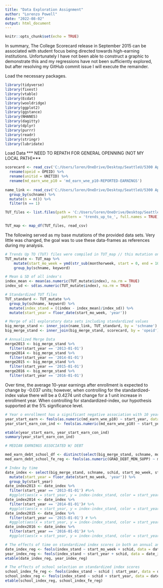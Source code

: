 ---
title: "Data Exploration Assignment"
author: "Lorenzo Powell"
date: "2022-08-02"
output: html_document
---

```{r setup, include=FALSE}
knitr::opts_chunk$set(echo = TRUE)
```


In summary, The College Scorecard release in September 2015 can be associated with student focus being directed towards high-earning institutions. Unfortunately I have not been able to construct a graphic to demonstrate this and my regressions have not been sufficiently explored, but after resolving my GitHub commit issue I will execute the remainder. 


Load the  necessary packages. 
```{r packages, echo = TRUE}
library(tidyverse)
library(fixest)
library(vtable)
library(Ecdat)
library(wooldridge)
library(ggplot2)
library(ggstance)
library(NHANES)
library(dagitty)
library(dplyr)
library(purrr)
library(readr)
library(stringr)
library(lubridate)

```

Load Data  *** NEED TO REPATH FOR GENERAL OPENNING (NOT MY LOCAL PATH)***


```{r Load Data, echo = FALSE}

scorecard <- read_csv('C:/Users/loren/OneDrive/Desktop/SeattleU/5300 Applied Econometrics/Data Exploration Assignment/su-omsba-data_exploration_assignment-lpowell/Lab3_Rawdata/Most+Recent+Cohorts+(Scorecard+Elements).csv') %>%
  rename(opeid = OPEID) %>%
  rename(unitid = UNITID) %>%
  rename(md_earn_wne_p10 = 'md_earn_wne_p10-REPORTED-EARNINGS')
  
name_link <- read_csv('C:/Users/loren/OneDrive/Desktop/SeattleU/5300 Applied Econometrics/Data Exploration Assignment/su-omsba-data_exploration_assignment-lpowell/Lab3_Rawdata/id_name_link.csv')  %>%
  group_by(schname) %>%
  mutate(n = n()) %>%
  filter(n == 1)

TUT_files <- list.files(path = 'C:/Users/loren/OneDrive/Desktop/SeattleU/5300 Applied Econometrics/Data Exploration Assignment/su-omsba-data_exploration_assignment-lpowell/Lab3_Rawdata',
                          pattern = 'trends_up_to_', full.names = TRUE)

TUT_map <- map_df(TUT_files, read_csv)

```


The following served as my base mutations of the provided data sets. Very little was changed, the goal was to use these data-frames as references during my analysis.

```{r Mutations, echo = TRUE}
# Trends Up TO (TUT) files were compiled in TUT_map // this mutation only serves to ease sorting 
TUT_mutate <- TUT_map %>%
    mutate(start_mo_week = ymd(str_sub(monthorweek, start = 0, end = 10))) %>%
    group_by(schname, keyword)

# Mean & SD of all index's
index_mean <- mean(as.numeric(TUT_mutate$index), na.rm = TRUE)
index_sd <- sd(as.numeric(TUT_mutate$index), na.rm = TRUE)

# Standardized TUT files
TUT_standard <- TUT_mutate %>%
  group_by(schname, keyword) %>%
  mutate(index_stand = ((index - index_mean)/index_sd)) %>%
  mutate(start_year = floor_date(start_mo_week, 'year'))

# Merge of all exploratory data sets including standardized values
big_merge_stand <- inner_join(name_link, TUT_standard, by = 'schname')
big_merge_stand <- inner_join(big_merge_stand, scorecard, by = 'opeid')

# Annualized Merge Data 
merge2013 <- big_merge_stand %>%
  filter(start_year == '2013-01-01')
merge2014 <- big_merge_stand %>%
  filter(start_year == '2014-01-01')
merge2015 <- big_merge_stand %>%
  filter(start_year == '2015-01-01')
merge2016 <- big_merge_stand %>%
  filter(start_year == '2016-01-01')

```


Over time, the average 10-year earnings after enrollment is expected to change by -0.037 units; however, when controlling for the standardized-index value there will be a 0.4274 unit change for a 1 unit increase in enrollment year. When controlling for standardized-index, our hypothesis supported at the 5% significance level.
```{r Enrollment Year & Earnings, echo = TRUE}
# Year o enrollment has a significant negative association with 10 year earnings // we see the opposite relationship in the setting of index rating of 
year_start_earn <- feols(as.numeric(md_earn_wne_p10) ~ start_year, data = big_merge_stand)
year_start_earn_con_ind <- feols(as.numeric(md_earn_wne_p10) ~ start_year | index_stand, data = big_merge_stand)

etable(year_start_earn, year_start_earn_con_ind)
summary(year_start_earn_con_ind)

```


```{r Earnings & Debt, echo = TRUE}
# MEDIAN EARNINGS ASSOCIATED W/ DEBT

med_earn_debt_school_df <- distinct(select(big_merge_stand, schname, md_earn_wne_p10, GRAD_DEBT_MDN_SUPP))
med_earn_debt_school_fe_reg <- feols(as.numeric(GRAD_DEBT_MDN_SUPP) ~ md_earn_wne_p10 | schname, data = big_merge_stand)

```


```{r Standardized Index Ratings & Enrollment Period, echo = TRUE}
# Index by time
date_index <- select(big_merge_stand, schname, schid, start_mo_week, start_year, index, index_stand) %>%
  mutate(start_year = floor_date(start_mo_week, 'year')) %>%
  group_by(start_year)
date_index2013 <- date_index %>%
  filter(start_year == '2013-01-01') #%>%
  #ggplot(aes(x = start_year, y = index-index_stand, color = start_year)) + geom_line()
date_index2014 <- date_index %>%
  filter(start_year == '2014-01-01')# %>%
  #ggplot(aes(x = start_year, y = index-index_stand, color = start_year)) + geom_line()
date_index2015 <- date_index %>%
  filter(start_year == '2015-01-01') # %>%
  #ggplot(aes(x = start_year, y = index-index_stand, color = start_year)) + geom_line()
date_index2016 <- date_index %>%
  filter(start_year == '2016-01-01')# %>%
  #ggplot(aes(x = start_year, y = index-index_stand, color = start_year)) + geom_line()

# The effects of time on standardized index scores in both an annual and month/week breakout
date_index_reg <- feols(index_stand ~ start_mo_week + schid, data = date_index)
year_index_reg <- feols(index_stand ~ start_year + schid, data = date_index)
etable(date_index_reg, year_index_reg)

# The effects of school selection on standardized index scores
school_index_fe_reg <- feols(index_stand ~ schid | start_year, data = date_index)
school_index_reg <- feols(index_stand ~ schid + start_year, data = date_index)
etable(school_index_reg, school_index_fe_reg)


```


```{r Earnings, echo = TRUE}


```


```{r Enrollment Year & Standard Index, echo = TRUE}

  

```
